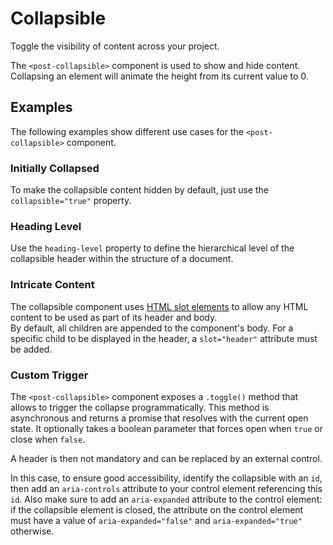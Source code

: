 
<Meta of={CollapsibleStories} />

# Collapsible

<p className="lead">Toggle the visibility of content across your project.</p>

The `<post-collapsible>` component is used to show and hide content.
Collapsing an element will animate the height from its current value to 0.

<Canvas sourceState="shown" of={CollapsibleStories.Default} />
<Controls of={CollapsibleStories.Default} />

## Examples

The following examples show different use cases for the `<post-collapsible>` component.

### Initially Collapsed

To make the collapsible content hidden by default, just use the `collapsible="true"` property.

<Canvas of={CollapsibleStories.InitiallyCollapsed} />

### Heading Level

Use the `heading-level` property to define the hierarchical level of the collapsible header within the structure of a document.

<Canvas of={CollapsibleStories.HeadingLevel} />

### Intricate Content

The collapsible component uses [HTML slot elements](https://developer.mozilla.org/en-US/docs/Web/HTML/Element/slot)
to allow any HTML content to be used as part of its header and body.<br/>
By default, all children are appended to the component's body.
For a specific child to be displayed in the header, a `slot="header"` attribute must be added.

<Canvas of={CollapsibleStories.IntricateContent} />

### Custom Trigger

The `<post-collapsible>` component exposes a `.toggle()` method that allows to trigger the collapse programmatically.
This method is asynchronous and returns a promise that resolves with the current open state.
It optionally takes a boolean parameter that forces open when `true` or close when `false`.

<Source
  code={SampleCustomTrigger}
  language="typescript"
/>


A header is then not mandatory and can be replaced by an external control.

In this case, to ensure good accessibility, identify the collapsible with an `id`,
then add an `aria-controls` attribute to your control element referencing this `id`.
Also make sure to add an `aria-expanded` attribute to the control element:
if the collapsible element is closed, the attribute on the control element must have a value of `aria-expanded="false"`
and `aria-expanded="true"` otherwise.

<Canvas of={CollapsibleStories.CustomTrigger} />
